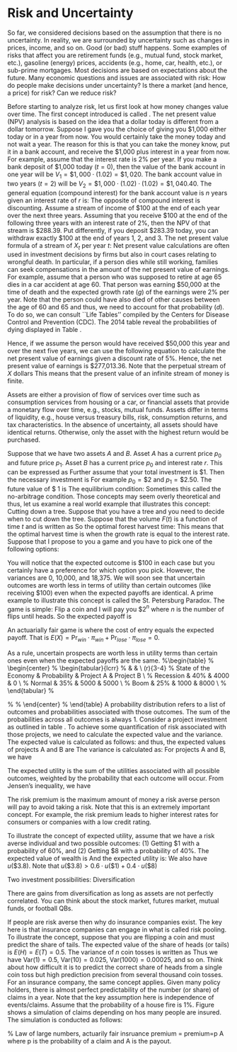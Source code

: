 # Risk and Uncertainty
So far, we considered decisions based on the assumption that there is no uncertainty. In reality, we are surrounded by uncertainty such as changes in prices, income, and so on. Good (or bad) stuff happens. Some examples of risks that affect you are retirement funds (e.g., mutual fund, stock market, etc.), gasoline (energy) prices, accidents (e.g., home, car, health, etc.), or sub-prime mortgages. Most decisions are based on expectations about the future. Many economic questions and issues are associated with risk: How do people make decisions under uncertainty? Is there a market (and hence, a price) for risk? Can we reduce risk?

Before starting to analyze risk, let us first look at how money changes value over time. The first concept introduced is called \emph{net present value}. The net present value (NPV) analysis is based on the idea that a dollar today is different from a dollar tomorrow. Suppose I gave  you the choice of giving you \$1,000 either today or in a year from now. You would certainly take the money today and not wait a year. The reason for this is that you can take the money know, put it in a bank account, and receive the \$1,000 plus interest in a year from now. For example, assume that the interest rate is 2\% per year. If you make a bank deposit of \$1,000 today ($t=0$), then the value of the bank account in one year will be $V_1 = \$1,000 \cdot (1.02) = \$1,020$. The bank account value in two years ($t=2$) will be $V_2 = \$1,000 \cdot (1.02)\cdot (1.02) = \$1,040.40$. The general equation (compound interest) for the bank account value is $n$ years given an interest rate of $r$ is:
    \begin{equation*}
        V_n = \$1,000 \cdot (1+r)^n
    \end{equation*}
The opposite of compound interest is discounting. Assume a stream of income of \$100 at the end of each year over the next three years.
    \begin{equation*}
        NPV = \frac{100}{1+r} + \frac{100}{(1+r)^2} + \frac{100}{(1+r)^3}
    \end{equation*}
Assuming that you receive \$100 at the end of the following three years with an interest rate of 2\%, then the NPV of that stream is \$288.39. Put differently, if you deposit \$283.39 today, you can withdraw exactly \$100 at the end of years 1, 2, and 3. The net present value formula of a stream of $X_t$ per year $t$:
    \begin{equation*}
        NPV = \sum_{t=1}^T \frac{X_t}{(1+r)^t}
    \end{equation*}
Net present value calculations are often used in investment decisions by firms but also in court cases relating to wrongful death. In particular, if a person dies while still working, families can seek compensations in the amount of the net present value of earnings. For example, assume that a person who was supposed to retire at age 65 dies in a car accident at age 60. That person was earning \$50,000 at the time of death and the expected growth rate ($g$) of the earnings were 2\% per year. Note that the person could have also died of other causes between the age of 60 and 65 and thus, we need to account for that probability ($d$). To do so, we can consult ``Life Tables'' compiled by the Centers for Disease Control and Prevention (CDC).\footnote{\url{https://www.cdc.gov/nchs/products/life_tables.htm}} The 2014 table reveal the probabilities of dying displayed in Table \ref{table:lifetable}.
\begin{table}
    \begin{center}
        \begin{tabular}{lrrrrr}\toprule
        Age         & 60-61     & 61-62    & 62-63    & 63-64    & 64-65 \\ \midrule
        $d_t$       & 0.008959  & 0.009606 & 0.010288 & 0.010995 & 0.011735 \\ \bottomrule
        \end{tabular}
        \caption{Life table for the total population: United States, 2014. The probability of dying is represented by $d_t$}
        \label{table:lifetable}
    \end{center}
\end{table}
Hence, if we assume the person would have received \$50,000 this year and over the next five years, we can use the following equation to calculate the net present value of earnings given a discount rate of 5\%.
    \begin{equation*}
        NPV = \$50,000 + \sum_{t=1}^5 \frac{\$50,000 \cdot (1+g)^t \cdot (1-d_t)}{(1+0.05)^t}
    \end{equation*}
Hence, the net present value of earnings is \$277,013.36. Note that the perpetual stream of $X$ dollars
    \begin{equation*}
        NPV = \frac{X}{r}
    \end{equation*}
This means that the present value of an infinite stream of money is finite.

\begin{figure}
    \begin{center}
        \includegraphics[width=6in]{RSK_expectedutility.pdf}
    \end{center}
\end{figure}


\subsection{Assets}
Assets are either a provision of flow of services over time such as consumption services from housing or a car, or financial assets that provide a monetary flow over time, e.g., stocks, mutual funds. Assets differ in terms of liquidity, e.g., house versus treasury bills, risk, consumption returns, and tax characteristics. In the absence of uncertainty, all assets should have identical returns. Otherwise, only the asset with the highest return would be purchased.

Suppose that we have two assets $A$ and $B$. Asset $A$ has a current price $p_0$ and future price $p_1$. Asset $B$ has a current price $p_0$ and interest rate $r$. This can be expressed as
    \begin{itemize}
        \item A: $p_0 \rightarrow p_1$
        \item B: $p_0 \rightarrow (1+r) \cdot p_0$
    \end{itemize}
Further assume that your total investment is \$1. Then the necessary investment is
    \begin{equation*}
        p_0 \cdot x = 1 \Leftrightarrow x = \frac{1}{p_0}
    \end{equation*}
For example $p_0 = \$2$ and $p_1 = \$2.50$. The future value of \$ 1 is
  \begin{equation*}
      FV = p_1 \cdot x = \frac{p_1}{p_0}
  \end{equation*}
The equilibrium condition:
  \begin{equation*}
      1+r=\frac{p_1}{p_0}  \quad \Leftrightarrow \quad p_0 = \frac{p_1}{1+r}
  \end{equation*}
Sometimes this called the no-arbitrage condition. Those concepts may seem overly theoretical and thus, let us examine a real world example that illustrates this concept: Cutting down a tree. Suppose that you have a tree and you need to decide when to cut down the tree. Suppose that the volume $F(t)$ is a function of time $t$ and is written as
    \begin{equation*}
        F(t) = 40t + 3.1t^2 - 0.016t^3
    \end{equation*}
So the optimal forest harvest time:
  \begin{equation*}
      r = \frac{F(t+1)-F(t)}{F(t)}
  \end{equation*}
This means that the optimal harvest time is when the growth rate is equal to the interest rate.
    \begin{table}[b]
        \centering
            \begin{tabular}{lccccccccccccc}\toprule
            t &  10  &  20  &  30 &  40 &  50 &  60 &  70 &  80 &  90 &  100  \\ \midrule
            F(t) &  0.7 &  1.9 &  3.6 &  5.5 &  7.8 &  10.1 &  12.5 &  14.8 &  17.0 &  19.0 \\ \bottomrule
            \end{tabular}
            \caption{Growth of a tree in thousand cubic feet.}
    \end{table}

\subsection{Uncertainty}
Suppose that I propose to you a game and you have to pick one of the following options:
    \begin{enumerate}
        \item Receiving \$100.
        \item Flipping a coin and receiving \$200 if the result is heads and \$0 if the result is tails.
        \item Die roll and receiving \$400 for 1, \$70 for 2, \$55 for 3, \$40 for 4, \$25 for 5, and \$10 for 6.
    \end{enumerate}
You will notice that the expected outcome is \$100 in each case but you certainly have a preference for which option you pick. However, the variances are 0, 10,000, and 18,375. We will soon see that uncertain outcomes are worth less in terms of utility than certain outcomes (like receiving \$100) even when the expected payoffs are identical. A prime example to illustrate this concept is called the St. Petersburg Paradox. The game is simple: Flip a coin and I will pay you \$2$^n$ where $n$ is the number of flips until heads. So the expected payoff is
    \begin{equation*}
        \text{Expected Payoff} = \frac{1}{2} \cdot \$2 + \frac{1}{4} \cdot \$4 + \frac{1}{8} \cdot \$8 + \cdots = \infty
    \end{equation*}

An actuarially fair game is where the cost of entry equals the expected payoff. That is $E(X) = \mathrm{Pr}_{win} \cdot \pi_{win} + \mathrm{Pr}_{lose} \cdot \pi_{lose} = 0$.

As a rule, uncertain prospects are worth less in utility terms than certain ones even when the expected payoffs are the same.
%\begin{table}
%            \begin{center}
%                \begin{tabular}{lcrr} \toprule
%                & & \multicolumn{2}{c}{Profits}\\ \cmidrule(r){3-4}
%                State of the Economy    & Probability   & Project A & Project B \\ \midrule
%                Recession               & 40\%          & 4000      & 0         \\
%                Normal                  & 35\%          & 5000      & 5000      \\
%                Boom                    & 25\%          & 1000      & 8000      \\ \bottomrule
%                \end{tabular}
%                \caption{Project investment return based on the state of the economy}
%                \table{table:investmentreturn}
%            \end{center}
%        \end{table}
A probability distribution refers to a list of outcomes and probabilities associated with those outcomes. The sum of the probabilities across all outcomes is always 1. Consider a project investment as outlined in table \ref{table:investmentreturn}. To achieve some quantification of risk associated with those projects, we need to calculate the expected value and the variance. The expected value is calculated as follows:
        \begin{equation*}
            E(\pi)  = \sum_i \pi_i p_i
        \end{equation*}
and thus, the expected values of projects A and B are
        \begin{align*}
            E(\pi_A) &=  0.4 \cdot 4000 + 0.35 \cdot 5000 + 0.25 \cdot 1000 = 3600 \\
            E(\pi_A) &=  0.4 \cdot 0 + 0.35 \cdot 5000 + 0.25 \cdot 8000 = 3750
        \end{align*}
The variance is calculated as:
   \begin{equation*}
       Var(\pi) = \sum \left[ \pi_i - E(\pi) \right]^2 \cdot p_i
   \end{equation*}
For projects A and B, we have
    \begin{align*}
            Var(\pi_A) = 2,440,000      & \Leftrightarrow \sigma_A = 1560\\
            Var(\pi_A) = 10,687,500     & \Leftrightarrow \sigma_B = 3269
    \end{align*}

\subsubsection{Expected Utility}
The expected utility is the sum of the utilities associated with all possible outcomes, weighted by the probability that each outcome will occur. From Jensen's inequality, we have
   \begin{itemize}
       \item $E(U(w)) = U(E(w)) \Rightarrow$ Risk neutral
       \item $E(U(w)) < U(E(w)) \Rightarrow$ Risk averse
   \end{itemize}
The risk premium is the maximum amount of money a risk averse person will pay to avoid taking a risk. Note that this is an extremely important concept. For example, the risk premium leads to higher interest rates for consumers or companies with a low credit rating.


To illustrate the concept of expected utility, assume that we have a risk averse individual and two possible outcomes: (1) Getting \$1 with a probability of 60\%, and (2) Getting \$8 with a probability of 40\%. The expected value of wealth is
   \begin{equation*}
       E(w) = 0.6 \cdot \$1 + 0.4 \cdot \$8 = \$3.80
   \end{equation*}
And the expected utility is:
   \begin{equation*}
       E(U) = 0.6 \cdot u(\$1) + 0.4 \cdot u(\$8)
   \end{equation*}
We also have $u(\$3.8)$. Note that $u(\$3.8) > 0.6 \cdot u(\$1) + 0.4 \cdot u(\$8)$

\subsubsection{Risk Diversification}
    Two investment possibilities:
        \begin{enumerate}
            \item Raincoat company: $p_0 = \$10$ and $p_1 = \$5$ if sunny or $p_1 = \$20$ if rainy
            \item Sunglasses company: $p_0 = \$10$ and $p_1 = \$20$ if sunny or $p_1 = \$10$ if rainy
        \end{enumerate}
    Diversification
        \begin{itemize}
            \item 50-50 diversification $\Rightarrow$ \$125
        \end{itemize}
There are gains from diversification as long as assets are not perfectly correlated. You can think about the stock market, futures market, mutual funds, or football QBs.

\subsubsection{Insurance Market}
    \begin{figure}
        \begin{center}
            \includegraphics[width=5in]{RSK_riskpooling.pdf}
        \end{center}
        \caption{Example of risk pooling for an insurance company. The probability of a fire is 1\%.}
        \label{fig:RSK_riskpooling}
    \end{figure}

If people are risk averse then why do insurance companies exist. The key here is that insurance companies can engage in what is called risk pooling. To illustrate the concept, suppose that you are flipping a coin and must predict the share of tails. The expected value of the share of heads (or tails) is $E(H)=E(T)=0.5$. The variance of $n$ coin tosses is written as
    \begin{equation*}
        \mathrm{Var}(n) = \frac{p \cdot (1-p)}{n} \Rightarrow \frac{0.5 \cdot 0.5}{n}
    \end{equation*}
Thus we have $\mathrm{Var}(1) = 0.5$, $\mathrm{Var}(10) = 0.025$, $\mathrm{Var}(1000) = 0.00025$, and so on. Think about how difficult it is to predict the correct share of heads from a single coin toss but high prediction precision from several thousand coin tosses. For an insurance company, the same concept applies. Given many policy holders, there is almost perfect predictability of the number (or share) of claims in a year. Note that the key assumption here is independence of events/claims. Assume that the probability of a house fire is 1\%. Figure \ref{fig:RSK_riskpooling} shows a simulation of claims depending on hos many people are insured. The simulation is conducted as follows:
        \begin{enumerate}
            \item Simulate the damage of $n$ homeowners
            \item Calculate the share
            \item Repeat 1,000 times
            \item Generate histogram
        \end{enumerate}
% Law of large numbers, actuarily fair insruance premium = premium=p \cdot A where p is the probability of a claim and A is the payout.

\subsection{Exercises}
    \begin{enumerate}
        \item The utility function of an individual is written as $U = \sqrt{M}$. The person faces a gamble in which income is \$36 with probability 1/2 and \$100 with probability 1/2. What payoff with certainty is indifferent to this gamble? What is the risk premium associated with this gamble? How much would the individual be willing to pay to avoid taking the risk?
    \end{enumerate}